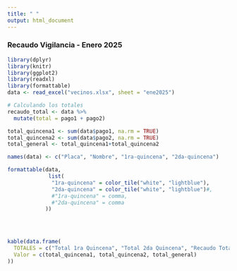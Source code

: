 ```yaml
---
title: " "
output: html_document
---
```


### **Recaudo Vigilancia - Enero 2025**


```r
library(dplyr)
library(knitr)
library(ggplot2)
library(readxl)
library(formattable)
data <- read_excel("vecinos.xlsx", sheet = "ene2025")

# Calculando los totales
recaudo_total <- data %>% 
  mutate(total = pago1 + pago2)

total_quincena1 <- sum(data$pago1, na.rm = TRUE)
total_quincena2 <- sum(data$pago2, na.rm = TRUE)
total_general <- total_quincena1+total_quincena2
```



```r
names(data) <- c("Placa", "Nombre", "1ra-quincena", "2da-quincena")

formattable(data,
             list(
              "1ra-quincena" = color_tile("white", "lightblue"),
              "2da-quincena" = color_tile("white", "lightblue")#,
              #"1ra-quincena" = comma,
              #"2da-quincena" = comma
            ))



```


<br/>

<div class="box-blue">

```r
kable(data.frame(
  TOTALES = c("Total 1ra Quincena", "Total 2da Quincena", "Recaudo Total"),
  Valor = c(total_quincena1, total_quincena2, total_general)
))
```

</div>